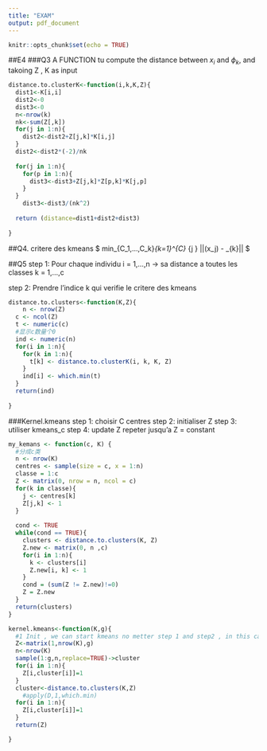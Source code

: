 ```yaml
---
title: "EXAM"
output: pdf_document
---
```


```r
knitr::opts_chunk$set(echo = TRUE)
```

##E4 
###Q3 
A FUNCTION tu compute the distance  between $x_i$ and $\phi_k$, and takoing Z , K as input

```r
distance.to.clusterK<-function(i,k,K,Z){
  dist1<-K[i,i]
  dist2<-0
  dist3<-0
  n<-nrow(k)
  nk<-sum(Z[,k])
  for(j in 1:n){
    dist2<-dist2+Z[j,k]*K[i,j]
  }
  dist2<-dist2*(-2)/nk
  
  for(j in 1:n){
    for(p in 1:n){
      dist3<-dist3+Z[j,k]*Z[p,k]*K[j,p]
    }
  }
    dist3<-dist3/(nk^2)
  
  return (distance=dist1+dist2+dist3)
  
}


```
##Q4.
critere des kmeans
$ min_{C_1,...,C_k}\sum_{k=1}^{C} \dfrac{1}{n_{C_k}} \sum_{j \in {C_k}} ||\phi(x_j) - \phi_{k}|| $

##Q5
step 1: Pour chaque individu i = 1,...,n
-> sa distance a toutes les classes k = 1,...,c

step 2: Prendre l'indice k qui verifie le critere des kmeans


```r
distance.to.clusters<-function(K,Z){
    n <- nrow(Z)
  c <- ncol(Z)
  t <- numeric(c)
  #显示c数量个0
  ind <- numeric(n)
  for(i in 1:n){
    for(k in 1:n){
      t[k] <- distance.to.clusterK(i, k, K, Z)
    }
    ind[i] <- which.min(t)
  }
  return(ind)
  
}

```
###Kernel.kmeans
step 1: choisir C centres 
step 2: initialiser Z
step 3: utiliser kmeans_c
step 4: update Z
repeter jusqu'a Z = constant

```r
my_kemans <- function(c, K) {
  #分成c类
  n <- nrow(K)
  centres <- sample(size = c, x = 1:n)
  classe = 1:c
  Z <- matrix(0, nrow = n, ncol = c)
  for(k in classe){
    j <- centres[k]
    Z[j,k] <- 1
  }
  
  cond <- TRUE
  while(cond == TRUE){
    clusters <- distance.to.clusters(K, Z)
    Z.new <- matrix(0, n ,c)
    for(i in 1:n){
      k <- clusters[i]
      Z.new[i, k] <- 1
    }
    cond = (sum(Z != Z.new)!=0)
    Z = Z.new 
  }
  return(clusters)
}

```



```r
kernel.kmeans<-function(K,g){
  #1 Init , we can start kmeans no metter step 1 and step2 , in this case , init with Z matrix is easier
  Z<-matrix(1,nrow(K),g)
  n<-nrow(K)
  sample(1:g,n,replace=TRUE)->cluster
  for(i in 1:n){
    Z[i,cluster[i]]=1
  }
  cluster<-distance.to.clusters(K,Z)
    #apply(D,1,which.min)
  for(i in 1:n){
    Z[i,cluster[i]]=1
  }
  return(Z)

}
```